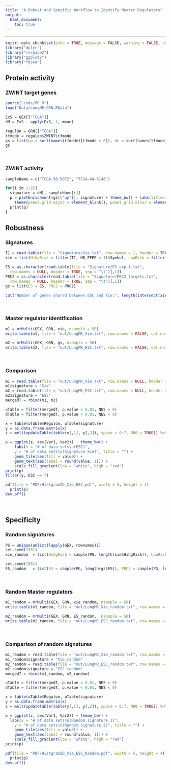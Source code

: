 ```yaml
---
title: "A Robust and Specific Workflow to Identify Master Regulators"
output:
  html_document:
    toc: true
---
```

***

```r
knitr::opts_chunk$set(echo = TRUE, message = FALSE, warning = FALSE, comment = "", fig.dpi = 300, fig.align = 'center')
library("dplyr")
library("reshape2")
library("ggplot2")
library("fgsea")
```

## Protein activity

### ZWINT target genes
```r
source("code/MR.R")
load("Data/LungMR_GRN.RData")

ExS = GEX[["TCGA"]]
dM = ExS - apply(ExS, 1, mean)

regulon = GRN[["TCGA"]]
tfmode = regulon$ZWINT$tfmode
gs = list(up = sort(names(tfmode)[tfmode > 0]), dn = sort(names(tfmode)[tfmode < 0]))
gs
```

<br/>

### ZWINT activity
```r

sampleName = c("TCGA-50-5072", "TCGA-44-6148")

for(i in 1:2){
  signature = dM[, sampleName[i]]
  p = plotEnrichment(gs[["up"]], signature) + theme_bw() + labs(title= sampleName[i]) + 
    theme(panel.grid.major = element_blank(), panel.grid.minor = element_blank())
  print(p)
}
```

## Robustness

### Signatures
```r
T1 = read.table(file = "Signature/Xie.txt", row.names = 1, header = TRUE)
xie = list(HihgRisk = filter(T1, HR_FFPE > 1)$Symbol, LowRisk = filter(T1, HR_FFPE < 1)$Symbol)

ES = as.character(read.table(file = "Signature/ES_exp_1.txt", 
  row.names = NULL, header = TRUE, sep = "\t")[,1])
PRC2 = as.character(read.table(file = "Signature/PRC2_targets.txt", 
  row.names = NULL, header = TRUE, sep = "\t")[,1])
gs = list(ES = ES, PRC2 = PRC2)

cat("Number of genes shared between ESC and Xie:", length(intersect(xie, ES)), "\n")
```

<br/>

### Master regulator identification
```r

m1 = mrMulti(GEX, GRN, xie, nsample = 50)
write.table(m1, file = "out/LungMR_Xie.txt", row.names = FALSE, col.names = TRUE, sep = "\t")

m2 = mrMulti(GEX, GRN, gs, nsample = 50)
write.table(m2, file = "out/LungMR_ESC.txt", row.names = FALSE, col.names = TRUE, sep = "\t")
```

<br/>

### Comparison
```r
m1 = read.table(file = "out/LungMR_Xie.txt", row.names = NULL, header = TRUE, sep = "\t")
m1$signature = "Xie"
m2 = read.table(file = "out/LungMR_ESC.txt", row.names = NULL, header = TRUE, sep = "\t")
m2$signature = "ESC"
mergedT = rbind(m1, m2)

uTable = filter(mergedT, p.value < 0.01, NES > 0)
dTable = filter(mergedT, p.value < 0.01, NES < 0)

x = table(uTable$Regulon, uTable$signature)
y = as.data.frame.matrix(x)
z = melt(updateTable(table(y[,1], y[,2]), space = 0:7, N00 = TRUE)) %>% filter(Var1 + Var2 > 0)

p = ggplot(z, aes(Var1, Var2)) + theme_bw() +
    labs(x = "# of data sets\n(ESC)", 
    y = "# of data sets\n(Signature Xie)", title = "") +
    geom_tile(aes(fill = value)) + 
    geom_text(aes(label = round(value, 1))) +
    scale_fill_gradient(low = "white", high = "red")
print(p)
filter(y, ESC == 7)    
```
```r
pdf(file = "PDF/Histgram2D_Xie_ESC.pdf", width = 5, height = 4)
  print(p)
dev.off()
```

<br/>

## Specificity

### Random signatures
```r
PG = unique(unlist(lapply(GEX, rownames)))
set.seed(1981)
xie_random  = list(HihgRisk = sample(PG, length(xie$HihgRisk)), LowRisk = sample(PG, length(xie$LowRisk)))

set.seed(1981)
ES_random   = list(ES = sample(PG, length(gs$ES)), PRC2 = sample(PG, length(gs$PRC2)))
```
<br/>

### Random Master regulators
```r
m1_random = mrMulti(GEX, GRN, xie_random, nsample = 50)
write.table(m1_random, file = "out/LungMR_Xie_random.txt", row.names = FALSE, col.names = TRUE, sep = "\t")

m2_random = mrMulti(GEX, GRN, ES_random,  nsample = 50)
write.table(m2_random, file = "out/LungMR_ESC_random.txt", row.names = FALSE, col.names = TRUE, sep = "\t")
```

<br/>

### Comparison of random signatures
```r
m1_random = read.table(file = "out/LungMR_Xie_random.txt", row.names = NULL, header = TRUE, sep = "\t")
m1_random$signature = "Xie_random"
m2_random = read.table(file = "out/LungMR_ESC_random.txt", row.names = NULL, header = TRUE, sep = "\t")
m2_random$signature = "ESC_random"
mergedT = rbind(m1_random, m2_random)

uTable = filter(mergedT, p.value < 0.01, NES > 0)
dTable = filter(mergedT, p.value < 0.01, NES < 0)

x = table(uTable$Regulon, uTable$signature)
y = as.data.frame.matrix(x)
z = melt(updateTable(table(y[,1], y[,2]), space = 0:7, N00 = TRUE)) %>% filter(Var1 + Var2 > 0)

p = ggplot(z, aes(Var1, Var2)) + theme_bw() +
  labs(x = "# of data sets\n(Random signature 1)", 
    y = "# of data sets\n(Random signature 2)", title = "") +
    geom_tile(aes(fill = value)) + 
    geom_text(aes(label = round(value, 1))) +
    scale_fill_gradient(low = "white", high = "red")
print(p)
```

```r
pdf(file = "PDF/Histgram2D_Xie_ESC_Random.pdf", width = 5, height = 4)
  print(p)
dev.off()
```
